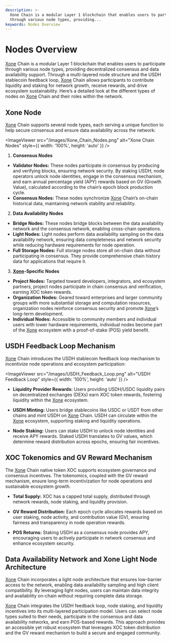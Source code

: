 ```yaml
---
description: >-
  Xone Chain is a modular Layer 1 blockchain that enables users to participate
  through various node types, providing...
keywords: Nodes Overview
---
```


# Nodes Overview

[Xone](https://xone.org/) Chain is a modular Layer 1 blockchain that enables users to participate through various node types, providing decentralized consensus and data availability support. Through a multi-layered node structure and the USDH stablecoin feedback loop, [Xone](https://xone.org/) Chain allows participants to contribute liquidity and staking for network growth, receive rewards, and drive ecosystem sustainability. Here’s a detailed look at the different types of nodes on [Xone](https://xone.org/) Chain and their roles within the network.

## Xone Node

[Xone](https://xone.org/) Chain supports several node types, each serving a unique function to help secure consensus and ensure data availability across the network:

<ImageViewer src="/images/Xone_Chain_Nodes.png" alt="Xone Chain Nodes" style={{ width: '100%', height: 'auto' }} />

1. **Consensus Nodes**

* **Validator Nodes:** These nodes participate in consensus by producing and verifying blocks, ensuring network security. By staking USDH, node operators unlock node identities, engage in the consensus mechanism, and earn annual percentage yield (APY) rewards based on GV (Growth Value), calculated according to the chain’s epoch block production cycle.
* **Consensus Nodes:** These nodes synchronize [Xone](https://xone.org/) Chain’s on-chain historical data, maintaining network stability and reliability.

2. **Data Availability Nodes**

* **Bridge Nodes:** These nodes bridge blocks between the data availability network and the consensus network, enabling cross-chain operations.
* **Light Nodes:** Light nodes perform data availability sampling on the data availability network, ensuring data completeness and network security while reducing hardware requirements for node operation.
* **Full Storage Nodes:** Full storage nodes store all on-chain data without participating in consensus. They provide comprehensive chain history data for applications that require it.

3. **[Xone](https://xone.org/)-Specific Nodes**

* **Project Nodes:** Targeted toward developers, integrators, and ecosystem partners, project nodes participate in chain consensus and verification, earning XOC token rewards.
* **Organization Nodes:** Geared toward enterprises and larger community groups with more substantial storage and computation resources, organization nodes reinforce consensus security and promote [Xone](https://xone.org/)’s long-term development.
* **Individual Nodes:** Accessible to community members and individual users with lower hardware requirements, individual nodes become part of the [Xone](https://xone.org/) ecosystem with a proof-of-stake (POS) yield benefit.

## USDH Feedback Loop Mechanism

[Xone](https://xone.org/) Chain introduces the USDH stablecoin feedback loop mechanism to incentivize node operations and ecosystem participation:

<ImageViewer src="/images/USDH_Feedback_Loop.png" alt="USDH Feedback Loop" style={{ width: '100%', height: 'auto' }} />

- **Liquidity Provider Rewards:**
Users providing USDH/USDC liquidity pairs on decentralized exchanges (DEXs) earn XOC token rewards, fostering liquidity within the [Xone](https://xone.org/) ecosystem.

- **USDH Minting:**
Users bridge stablecoins like USDC or USDT from other chains and mint USDH on [Xone](https://xone.org/) Chain. USDH can circulate within the [Xone](https://xone.org/) ecosystem, supporting staking and liquidity operations.

- **Node Staking:**
Users can stake USDH to unlock node identities and receive APY rewards. Staked USDH translates to GV values, which determine reward distribution across epochs, ensuring fair incentives.

## XOC Tokenomics and GV Reward Mechanism

The [Xone](https://xone.org/) Chain native token XOC supports ecosystem governance and consensus incentives. The tokenomics, coupled with the GV reward mechanism, ensure long-term incentivization for node operations and sustainable ecosystem growth.

- **Total Supply:**
XOC has a capped total supply, distributed through network rewards, node staking, and liquidity provision.

- **GV Reward Distribution:**
Each epoch cycle allocates rewards based on user staking, node activity, and contribution value (GV), ensuring fairness and transparency in node operation rewards.

- **POS Returns:**
Staking USDH as a consensus node provides APY, encouraging users to actively participate in network consensus and enhance ecosystem security.

## Data Availability Network and Xone Light Node Architecture

[Xone](https://xone.org/) Chain incorporates a light node architecture that ensures low-barrier access to the network, enabling data availability sampling and high client compatibility. By leveraging light nodes, users can maintain data integrity and availability on-chain without requiring complete data storage.

[Xone](https://xone.org/) Chain integrates the USDH feedback loop, node staking, and liquidity incentives into its multi-layered participation model. Users can select node types suited to their needs, participate in the consensus and data availability networks, and earn POS-based rewards. This approach provides an accessible yet robust ecosystem that leverages XOC token distribution and the GV reward mechanism to build a secure and engaged community.


